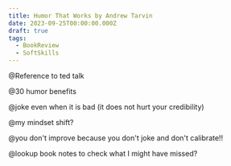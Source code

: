 ```yaml
---
title: Humor That Works by Andrew Tarvin
date: 2023-09-25T00:00:00.000Z
draft: true
tags:
  - BookReview
  - SoftSkills
---
```


@Reference to ted talk

@30 humor benefits

@joke even when it is bad (it does not hurt your credibility)

@my mindset shift?

@you don't improve because you don't joke and don't calibrate!!

@lookup book notes to check what I might have missed?
